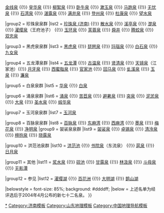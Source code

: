 {{Navbox
|name = 七十二名泉
|title = [[七十二名泉|<span style="color: #00008B;">济南七十二名泉</span>]]
|titlestyle = background: #ddddff; color: #00008B
|image = [[File:BaoTuTengKong.JPG|120px|趵突泉]]
|basestyle = background: #ddddff;
|state = {{{state<includeonly>|collapsed</includeonly>}}}

|group1 = 趵突泉泉群
|list1 = [[趵突泉]] {{!}} [[金线泉]] {{!}} [[皇华泉]] {{!}} [[柳絮泉]] {{!}} [[卧牛泉]] {{!}} [[漱玉泉]] {{!}} [[马跑泉 (济南)|马跑泉]] {{!}} [[无忧泉]] {{!}} [[石湾泉]] {{!}} [[湛露泉]] {{!}} [[满井泉]] {{!}} [[登州泉]] {{!}} [[杜康泉]] {{!}} [[望水泉]]

|group2 = 珍珠泉泉群
|list2 = [[珍珠泉 (济南)]] {{!}} [[散水泉]] {{!}} [[溪亭泉]] {{!}} [[濋泉]] {{!}} [[濯缨泉]]（王府池子） {{!}} [[玉环泉]] {{!}} [[芙蓉泉]] {{!}} [[舜井]] {{!}} [[腾蛟泉]] {{!}} [[双忠泉]]  

|group3 = 黑虎泉泉群
|list3 = [[黑虎泉]] {{!}} [[琵琶泉]] {{!}} [[玛瑙泉]] {{!}} [[白石泉]] {{!}} [[九女泉]]

|group4 = 五龙潭泉群
|list4 = [[五龙潭 (济南)|五龙潭]] {{!}} [[古温泉]] {{!}} [[贤清泉]] {{!}} [[天镜泉]]（江家池）{{!}} [[月牙泉 (济南)|月牙泉]] {{!}} [[共青团路关帝庙|西蜜脂泉]] {{!}} [[官家池]] {{!}} [[回马泉]] {{!}} [[虬溪泉]] {{!}} [[玉泉 (济南)|玉泉]] {{!}} [[濂泉]] 

|group5 = 白泉泉群
|list5 = [[华泉]] {{!}} [[白泉]] 

|group6 = 涌泉泉群
|list6 = [[涌泉]] {{!}} [[苦苣泉]] {{!}} [[避暑泉]] {{!}} [[突泉 (济南)|突泉]] {{!}} [[泥淤泉]] {{!}} [[大泉]] {{!}} [[圣水泉]] {{!}} [[缎华泉]] 

|group7 = 玉河泉泉群
|list7 = [[玉河泉]]

|group8 = 百脉泉泉群
|list8 = [[百脉泉]] {{!}} [[东麻湾]] {{!}} [[西麻湾]] {{!}} [[墨泉]] {{!}} [[梅花泉]] {{!}} [[净明泉]] 
|group9 = 袈裟泉泉群
|list9 = [[袈裟泉]] {{!}} [[卓锡泉]] {{!}} [[清泠泉]] {{!}} [[檀抱泉]] {{!}} [[晓露泉]]

|group10 = 洪范池泉群
|list10 = [[洪范池]] {{!}} [[书院泉]]（东流泉） {{!}} [[扈泉]] {{!}} [[日月泉]]

|group11 = 其他
|list11 = [[浆水泉]] {{!}} [[砚池 (济南)|砚池]] {{!}} [[甘露泉]] {{!}} [[林汲泉]] {{!}} [[斗母泉]] {{!}} [[无影潭]]

|group12 = 参见
|list12 = [[濯缨湖]] {{!}} [[百花洲 (济南)|百花洲]] {{!}} [[大明湖]] {{!}} [[鹊山湖]] 
	
|belowstyle = font-size: 85%; background: #ddddff;
|below = 上述名单为经评选后于2004年4月公布的新七十二名泉。
}}<noinclude>

[[Category:七十二名泉|*]]
[[Category:济南模板]]
[[Category:山东地理模板]]
[[Category:中国地理导航模板]]
</noinclude>